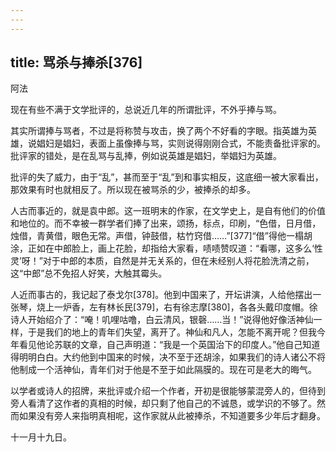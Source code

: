 ```yaml
---
---
---
```

title: 骂杀与捧杀[376]
---




阿法

现在有些不满于文学批评的，总说近几年的所谓批评，不外乎捧与骂。

其实所谓捧与骂者，不过是将称赞与攻击，换了两个不好看的字眼。指英雄为英雄，说娼妇是娼妇，表面上虽像捧与骂，实则说得刚刚合式，不能责备批评家的。批评家的错处，是在乱骂与乱捧，例如说英雄是娼妇，举娼妇为英雄。

批评的失了威力，由于“乱”，甚而至于“乱”到和事实相反，这底细一被大家看出，那效果有时也就相反了。所以现在被骂杀的少，被捧杀的却多。

人古而事近的，就是袁中郎。这一班明末的作家，在文学史上，是自有他们的价值和地位的。而不幸被一群学者们捧了出来，颂扬，标点，印刷，“色借，日月借，烛借，青黄借，眼色无常。声借，钟鼓借，枯竹窍借……”[377]“借”得他一榻胡涂，正如在中郎脸上，画上花脸，却指给大家看，啧啧赞叹道：“看哪，这多么‘性灵’呀！”对于中郎的本质，自然是并无关系的，但在未经别人将花脸洗清之前，这“中郎”总不免招人好笑，大触其霉头。

人近而事古的，我记起了泰戈尔[378]。他到中国来了，开坛讲演，人给他摆出一张琴，烧上一炉香，左有林长民[379]，右有徐志摩[380]，各各头戴印度帽。徐诗人开始绍介了：“唵！叽哩咕噜，白云清风，银磬……当！”说得他好像活神仙一样，于是我们的地上的青年们失望，离开了。神仙和凡人，怎能不离开呢？但我今年看见他论苏联的文章，自己声明道：“我是一个英国治下的印度人。”他自己知道得明明白白。大约他到中国来的时候，决不至于还胡涂，如果我们的诗人诸公不将他制成一个活神仙，青年们对于他是不至于如此隔膜的。现在可是老大的晦气。

以学者或诗人的招牌，来批评或介绍一个作者，开初是很能够蒙混旁人的，但待到旁人看清了这作者的真相的时候，却只剩了他自己的不诚恳，或学识的不够了。然而如果没有旁人来指明真相呢，这作家就从此被捧杀，不知道要多少年后才翻身。

十一月十九日。